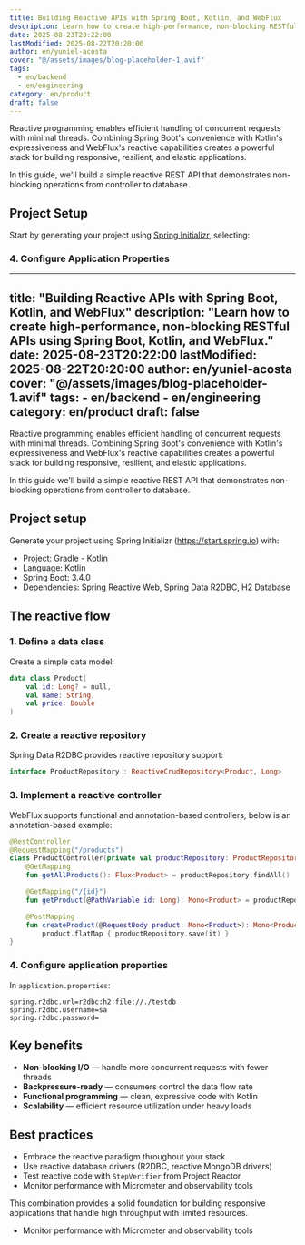 ```yaml
---
title: Building Reactive APIs with Spring Boot, Kotlin, and WebFlux
description: Learn how to create high-performance, non-blocking RESTful APIs using the powerful combination of Spring Boot, Kotlin, and WebFlux.
date: 2025-08-23T20:22:00
lastModified: 2025-08-22T20:20:00
author: en/yuniel-acosta
cover: "@/assets/images/blog-placeholder-1.avif"
tags:
  - en/backend
  - en/engineering
category: en/product
draft: false
---
```

Reactive programming enables efficient handling of concurrent requests with minimal threads. Combining Spring Boot's convenience with Kotlin's expressiveness and WebFlux's reactive capabilities creates a powerful stack for building responsive, resilient, and elastic applications.

In this guide, we'll build a simple reactive REST API that demonstrates non-blocking operations from controller to database.

## Project Setup

Start by generating your project using [Spring Initializr](https://start.spring.io/), selecting:
### 4. Configure Application Properties
---
title: "Building Reactive APIs with Spring Boot, Kotlin, and WebFlux"
description: "Learn how to create high-performance, non-blocking RESTful APIs using Spring Boot, Kotlin, and WebFlux."
date: 2025-08-23T20:22:00
lastModified: 2025-08-22T20:20:00
author: en/yuniel-acosta
cover: "@/assets/images/blog-placeholder-1.avif"
tags:
    - en/backend
    - en/engineering
category: en/product
draft: false
---

Reactive programming enables efficient handling of concurrent requests with minimal threads. Combining Spring Boot's convenience with Kotlin's expressiveness and WebFlux's reactive capabilities creates a powerful stack for building responsive, resilient, and elastic applications.

In this guide we'll build a simple reactive REST API that demonstrates non-blocking operations from controller to database.

## Project setup

Generate your project using Spring Initializr (https://start.spring.io) with:

- Project: Gradle - Kotlin
- Language: Kotlin
- Spring Boot: 3.4.0
- Dependencies: Spring Reactive Web, Spring Data R2DBC, H2 Database

## The reactive flow

### 1. Define a data class

Create a simple data model:

```kotlin
data class Product(
    val id: Long? = null,
    val name: String,
    val price: Double
)
```

### 2. Create a reactive repository

Spring Data R2DBC provides reactive repository support:

```kotlin
interface ProductRepository : ReactiveCrudRepository<Product, Long>
```

### 3. Implement a reactive controller

WebFlux supports functional and annotation-based controllers; below is an annotation-based example:

```kotlin
@RestController
@RequestMapping("/products")
class ProductController(private val productRepository: ProductRepository) {
    @GetMapping
    fun getAllProducts(): Flux<Product> = productRepository.findAll()

    @GetMapping("/{id}")
    fun getProduct(@PathVariable id: Long): Mono<Product> = productRepository.findById(id)

    @PostMapping
    fun createProduct(@RequestBody product: Mono<Product>): Mono<Product> =
        product.flatMap { productRepository.save(it) }
}
```

### 4. Configure application properties

In `application.properties`:

```properties
spring.r2dbc.url=r2dbc:h2:file://./testdb
spring.r2dbc.username=sa
spring.r2dbc.password=
```

## Key benefits

- **Non-blocking I/O** — handle more concurrent requests with fewer threads
- **Backpressure-ready** — consumers control the data flow rate
- **Functional programming** — clean, expressive code with Kotlin
- **Scalability** — efficient resource utilization under heavy loads

## Best practices

- Embrace the reactive paradigm throughout your stack
- Use reactive database drivers (R2DBC, reactive MongoDB drivers)
- Test reactive code with `StepVerifier` from Project Reactor
- Monitor performance with Micrometer and observability tools

This combination provides a solid foundation for building responsive applications that handle high throughput with limited resources.
- Monitor performance with Micrometer and observability tools
